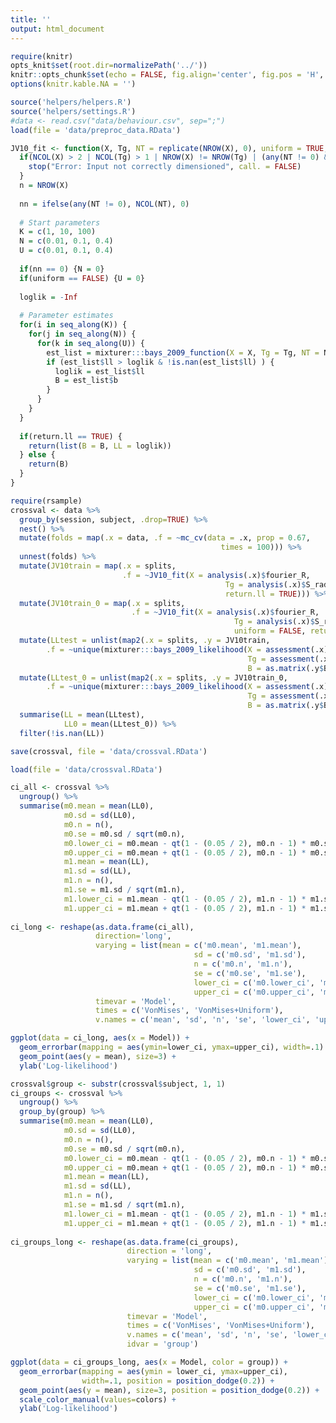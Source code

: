 ```yaml
---
title: ''
output: html_document
---
```


```r
require(knitr)
opts_knit$set(root.dir=normalizePath('../'))
knitr::opts_chunk$set(echo = FALSE, fig.align='center', fig.pos = 'H', message = FALSE, warning = FALSE)
options(knitr.kable.NA = '')
```

```r
source('helpers/helpers.R')
source('helpers/settings.R')
#data <- read.csv("data/behaviour.csv", sep=";")
load(file = 'data/preproc_data.RData')
```

```r
JV10_fit <- function(X, Tg, NT = replicate(NROW(X), 0), uniform = TRUE, return.ll = TRUE) {
  if(NCOL(X) > 2 | NCOL(Tg) > 1 | NROW(X) != NROW(Tg) | (any(NT != 0) & NROW(NT) != NROW(X) | NROW(NT) != NROW(Tg))) {
    stop("Error: Input not correctly dimensioned", call. = FALSE)
  }
  n = NROW(X)
  
  nn = ifelse(any(NT != 0), NCOL(NT), 0)
  
  # Start parameters
  K = c(1, 10, 100)
  N = c(0.01, 0.1, 0.4)
  U = c(0.01, 0.1, 0.4)
  
  if(nn == 0) {N = 0}
  if(uniform == FALSE) {U = 0}
  
  loglik = -Inf
  
  # Parameter estimates
  for(i in seq_along(K)) {
    for(j in seq_along(N)) {
      for(k in seq_along(U)) {
        est_list = mixturer:::bays_2009_function(X = X, Tg = Tg, NT = NT, B_start = c(K[i], 1-N[j]-U[k], N[j], U[k]))
        if (est_list$ll > loglik & !is.nan(est_list$ll) ) {
          loglik = est_list$ll
          B = est_list$b
        }
      }
    }
  }
  
  if(return.ll == TRUE) {
    return(list(B = B, LL = loglik))
  } else {
    return(B)
  }
}
```


```r
require(rsample)
crossval <- data %>%
  group_by(session, subject, .drop=TRUE) %>%
  nest() %>%
  mutate(folds = map(.x = data, .f = ~mc_cv(data = .x, prop = 0.67,
                                               times = 100))) %>%
  unnest(folds) %>%
  mutate(JV10train = map(.x = splits, 
                         .f = ~JV10_fit(X = analysis(.x)$fourier_R, 
                                                Tg = analysis(.x)$S_rad, 
                                                return.ll = TRUE))) %>%
  mutate(JV10train_0 = map(.x = splits, 
                           .f = ~JV10_fit(X = analysis(.x)$fourier_R, 
                                                  Tg = analysis(.x)$S_rad, 
                                                  uniform = FALSE, return.ll = TRUE))) %>%
  mutate(LLtest = unlist(map2(.x = splits, .y = JV10train,
        .f = ~unique(mixturer:::bays_2009_likelihood(X = assessment(.x)$fourier_R, 
                                                     Tg = assessment(.x)$S_rad, 
                                                     B = as.matrix(.y$B))$LL)))) %>%
  mutate(LLtest_0 = unlist(map2(.x = splits, .y = JV10train_0,
        .f = ~unique(mixturer:::bays_2009_likelihood(X = assessment(.x)$fourier_R,
                                                     Tg = assessment(.x)$S_rad, 
                                                     B = as.matrix(.y$B))$LL)))) %>%
  summarise(LL = mean(LLtest),
            LL0 = mean(LLtest_0)) %>%
  filter(!is.nan(LL))

save(crossval, file = 'data/crossval.RData')
```
 
```r
load(file = 'data/crossval.RData')

ci_all <- crossval %>%
  ungroup() %>%
  summarise(m0.mean = mean(LL0),
            m0.sd = sd(LL0),
            m0.n = n(),
            m0.se = m0.sd / sqrt(m0.n),
            m0.lower_ci = m0.mean - qt(1 - (0.05 / 2), m0.n - 1) * m0.se,
            m0.upper_ci = m0.mean + qt(1 - (0.05 / 2), m0.n - 1) * m0.se,
            m1.mean = mean(LL),
            m1.sd = sd(LL),
            m1.n = n(),
            m1.se = m1.sd / sqrt(m1.n),
            m1.lower_ci = m1.mean - qt(1 - (0.05 / 2), m1.n - 1) * m1.se,
            m1.upper_ci = m1.mean + qt(1 - (0.05 / 2), m1.n - 1) * m1.se)
  
ci_long <- reshape(as.data.frame(ci_all), 
                   direction='long', 
                   varying = list(mean = c('m0.mean', 'm1.mean'),
                                         sd = c('m0.sd', 'm1.sd'),
                                         n = c('m0.n', 'm1.n'),
                                         se = c('m0.se', 'm1.se'),
                                         lower_ci = c('m0.lower_ci', 'm1.lower_ci'),
                                         upper_ci = c('m0.upper_ci', 'm1.upper_ci')),
                   timevar = 'Model',
                   times = c('VonMises', 'VonMises+Uniform'),
                   v.names = c('mean', 'sd', 'n', 'se', 'lower_ci', 'upper_ci'))

ggplot(data = ci_long, aes(x = Model)) + 
  geom_errorbar(mapping = aes(ymin=lower_ci, ymax=upper_ci), width=.1) +
  geom_point(aes(y = mean), size=3) +
  ylab('Log-likelihood')

crossval$group <- substr(crossval$subject, 1, 1)
ci_groups <- crossval %>%
  ungroup() %>%
  group_by(group) %>%
  summarise(m0.mean = mean(LL0),
            m0.sd = sd(LL0),
            m0.n = n(),
            m0.se = m0.sd / sqrt(m0.n),
            m0.lower_ci = m0.mean - qt(1 - (0.05 / 2), m0.n - 1) * m0.se,
            m0.upper_ci = m0.mean + qt(1 - (0.05 / 2), m0.n - 1) * m0.se,
            m1.mean = mean(LL),
            m1.sd = sd(LL),
            m1.n = n(),
            m1.se = m1.sd / sqrt(m1.n),
            m1.lower_ci = m1.mean - qt(1 - (0.05 / 2), m1.n - 1) * m1.se,
            m1.upper_ci = m1.mean + qt(1 - (0.05 / 2), m1.n - 1) * m1.se)
  
ci_groups_long <- reshape(as.data.frame(ci_groups), 
                          direction = 'long', 
                          varying = list(mean = c('m0.mean', 'm1.mean'),
                                         sd = c('m0.sd', 'm1.sd'),
                                         n = c('m0.n', 'm1.n'),
                                         se = c('m0.se', 'm1.se'),
                                         lower_ci = c('m0.lower_ci', 'm1.lower_ci'),
                                         upper_ci = c('m0.upper_ci', 'm1.upper_ci')),
                          timevar = 'Model',
                          times = c('VonMises', 'VonMises+Uniform'),
                          v.names = c('mean', 'sd', 'n', 'se', 'lower_ci', 'upper_ci'),
                          idvar = 'group')

ggplot(data = ci_groups_long, aes(x = Model, color = group)) + 
  geom_errorbar(mapping = aes(ymin = lower_ci, ymax=upper_ci), 
                width=.1, position = position_dodge(0.2)) +
  geom_point(aes(y = mean), size=3, position = position_dodge(0.2)) +
  scale_color_manual(values=colors) +
  ylab('Log-likelihood')
```
